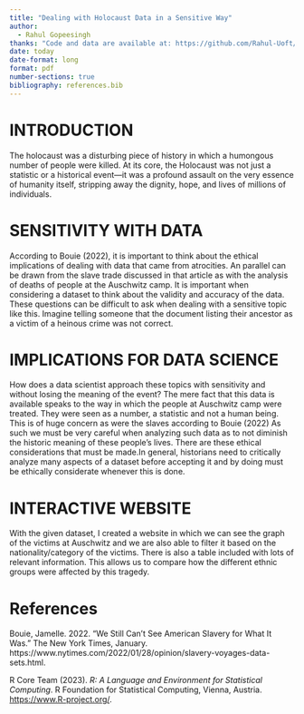 ```yaml
---
title: "Dealing with Holocaust Data in a Sensitive Way"
author: 
  - Rahul Gopeesingh
thanks: "Code and data are available at: https://github.com/Rahul-Uoft/Shiny.git"
date: today
date-format: long
format: pdf
number-sections: true
bibliography: references.bib
---
```


# INTRODUCTION

The holocaust was a disturbing piece of history in which a humongous number of people were killed. At its core, the Holocaust was not just a statistic or a historical event—it was a profound assault on the very essence of humanity itself, stripping away the dignity, hope, and lives of millions of individuals.

# SENSITIVITY WITH DATA

According to Bouie (2022), it is important to think about the ethical implications of dealing with data that came from atrocities. An parallel can be drawn from the slave trade discussed in that article as with the analysis of deaths of people at the Auschwitz camp. It is important when considering a dataset to think about the validity and accuracy of the data. These questions can be difficult to ask when dealing with a sensitive topic like this. Imagine telling someone that the document listing their ancestor as a victim of a heinous crime was not correct.

# IMPLICATIONS FOR DATA SCIENCE

How does a data scientist approach these topics with sensitivity and without losing the meaning of the event? The mere fact that this data is available speaks to the way in which the people at Auschwitz camp were treated. They were seen as a number, a statistic and not a human being. This is of huge concern as were the slaves according to Bouie (2022) As such we must be very careful when analyzing such data as to not diminish the historic meaning of these people's lives. There are these ethical considerations that must be made.In general, historians need to critically analyze many aspects of a dataset before accepting it and by doing must be ethically considerate whenever this is done.

# INTERACTIVE WEBSITE

With the given dataset, I created a website in which we can see the graph of the victims at Auschwitz and we are also able to filter it based on the nationality/category of the victims. There is also a table included with lots of relevant information. This allows us to compare how the different ethnic groups were affected by this tragedy.

# References


Bouie, Jamelle. 2022. “We Still Can’t See American Slavery for What It Was.” The New York Times, January. https://www.nytimes.com/2022/01/28/opinion/slavery-voyages-data-sets.html.


  R Core Team (2023). _R: A Language and Environment for Statistical Computing_. R
  Foundation for Statistical Computing, Vienna, Austria. <https://www.R-project.org/>.




